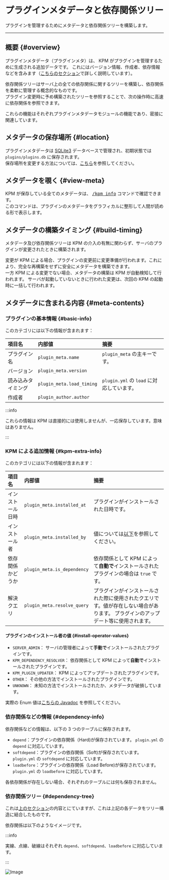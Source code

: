 # プラグインメタデータと依存関係ツリー

プラグインを管理するためにメタデータと依存関係ツリーを構築します。

---

## 概要 {#overview}

プラグインメタデータ（プラグインメタ）は、 KPM がプラグインを管理するために生成される追加データです。
これにはバージョン情報、作成者、依存情報などを含みます（[こちらのセクション](#meta-contents)で詳しく説明しています）。

依存関係ツリーはサーバ上の全ての依存関係に関するツリーを構築し、依存関係を柔軟に管理する概念的なものです。   
プラグイン変更時に予め構築されたツリーを参照することで、次の操作時に高速に依存関係を参照できます。

これらの機能はそれぞれプラグインメタデータモジュールの機能であり、密接に関連しています。

## メタデータの保存場所 {#location}

プラグインメタデータは [SQLite3](https://www.sqlite.org/) データベースで管理され、初期状態では `plugins/plugins.db` に保存されます。  
保存場所を変更する方法については、[こちら](/docs/use-kpm/getting-started/configuration#paths-database-metadata)を参照してください。

## メタデータを覗く {#view-meta}

KPM が保存している全てのメタデータは、 [<kbd>/kpm info</kbd>](/docs/use-kpm/commands/info) コマンドで確認できます。  
このコマンドは、プラグインのメタデータをグラフィカルに整形して人間が読める形で表示します。

## メタデータの構築タイミング {#build-timing}

メタデータ及び依存関係ツリーは KPM の介入の有無に関わらず、サーバのプラグインが変更されたときに構築されます。

変更が KPM による場合、プラグインの変更前に変更準備が行われます。これにより、完全な再構築をせずに安全にメタデータを構築できます。  
一方 KPM による変更でない場合、メタデータの構築は KPM が自動検知して行われます。
サーバが起動していないときに行われた変更は、次回の KPM の起動時に一括して行われます。


## メタデータに含まれる内容 {#meta-contents}

### プラグインの基本情報 {#basic-info}

このカテゴリには以下の情報が含まれます：

| 項目名       | 内部値                       | 摘要                              |
|:----------|:--------------------------|:--------------------------------|
| プラグイン名    | `plugin_meta.name`        | `plugin_meta` の主キーです。           |
| バージョン     | `plugin_meta.version`     |                                 |
| 読み込みタイミング | `plugin_meta.load_timing` | `plugin.yml` の `load` に対応しています。 |
| 作成者       | `plugin_author.author`    |                                 |

:::info

これらの情報は KPM は直接的には使用しませんが、一応保存しています。意味はありません。

:::

### KPM による追加情報 {#kpm-extra-info}

このカテゴリには以下の情報が含まれます：

| 項目名      | 内部値                         | 摘要                                                                |
|:---------|:----------------------------|:------------------------------------------------------------------|
| インストール日時 | `plugin_meta.installed_at`  | プラグインがインストールされた日時です。                                              |
| インストール者  | `plugin_meta.installed_by`  | 値については[以下](#install-operator-values)を参照してください。                    |
| 依存関係かどうか | `plugin_meta.is_dependency` | 依存関係として KPM によって**自動で**インストールされたプラグインの場合は `true` です。              |
| 解決クエリ    | `plugin_meta.resolve_query` | プラグインがインストールされた際に使用されたクエリです。値が存在しない場合があります。 プラグインのアップデート等に使用されます。 |

#### プラグインのインストール者の値 {#install-operator-values}

+ `SERVER_ADMIN`： サーバの管理者によって**手動で**インストールされたプラグインです。
+ `KPM_DEPENDENCY_RESOLVER`： 依存関係として KPM によって**自動で**インストールされたプラグインです。
+ `KPM_PLUGIN_UPDATER`： KPM によってアップデートされたプラグインです。
+ `OTHER`： その他の方法でインストールされたプラグインです。
+ `UNKNOWN`： 未知の方法でインストールされたか、メタデータが破損しています。

実際の Enum 値は[こちらの Javadoc](javadoc:org.kunlab.kpm.enums.meta.InstallOperator) を参照してください。

### 依存関係などの情報 {#dependency-info}

依存関係などの情報は、以下の 3 つのテーブルに保存されます。

+ `depend`：プラグインの依存関係（Hard)が保存されています。
  `plugin.yml` の `depend` に対応しています。
+ `softdepend`：プラグインの依存関係（Soft)が保存されています。
  `plugin.yml` の `softdepend` に対応しています。
+ `loadbefore`：プラグインの依存関係（Load Before)が保存されています。
  `plugin.yml` の `loadbefore` に対応しています。

各依存関係が存在しない場合、それぞれのテーブルには何も保存されません。

### 依存関係ツリー {#dependency-tree}

これは[上のセクション](#dependency-info)の内容とにていますが、これは上記の各データをツリー構造に結合したものです。

依存関係は以下のようなイメージです。

:::info

実線、点線、破線はそれぞれ `depend`、`softdepend`、`loadbefore` に対応しています。

:::

![Image](images/dependency-tree.svg)

